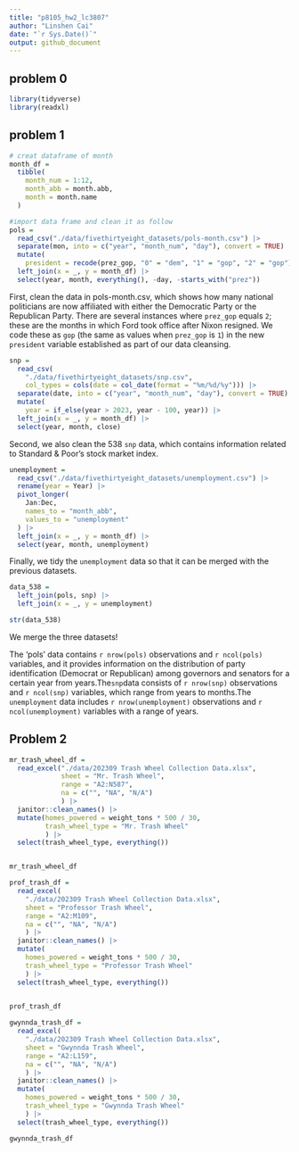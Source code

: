 ```yaml
---
title: "p8105_hw2_lc3807"
author: "Linshen Cai"
date: "`r Sys.Date()`"
output: github_document
---
```



## problem 0

```r
library(tidyverse)
library(readxl)
```


## problem 1

```r
# creat dataframe of month
month_df = 
  tibble(
    month_num = 1:12,
    month_abb = month.abb,
    month = month.name
  )

#import data frame and clean it as follow
pols = 
  read_csv("./data/fivethirtyeight_datasets/pols-month.csv") |>
  separate(mon, into = c("year", "month_num", "day"), convert = TRUE) |>
  mutate(
    president = recode(prez_gop, "0" = "dem", "1" = "gop", "2" = "gop")) |>
  left_join(x = _, y = month_df) |> 
  select(year, month, everything(), -day, -starts_with("prez")) 
```

First, clean the data in pols-month.csv, which shows how many national politicians are now affiliated with either the Democratic Party or the Republican Party. There are several instances where `prez_gop` equals `2`; these are the months in which Ford took office after Nixon resigned. We code these as `gop` (the same as values when `prez_gop` is `1`) in the new `president` variable established as part of our data cleansing.

```r
snp = 
  read_csv(
    "./data/fivethirtyeight_datasets/snp.csv",
    col_types = cols(date = col_date(format = "%m/%d/%y"))) |>
  separate(date, into = c("year", "month_num", "day"), convert = TRUE) |>
  mutate(
    year = if_else(year > 2023, year - 100, year)) |> 
  left_join(x = _, y = month_df) |> 
  select(year, month, close) 
```

Second, we also clean the 538 `snp` data, which contains information related to Standard & Poor’s stock market index.

```r
unemployment = 
  read_csv("./data/fivethirtyeight_datasets/unemployment.csv") |>
  rename(year = Year) |>
  pivot_longer(
    Jan:Dec, 
    names_to = "month_abb",
    values_to = "unemployment"
  ) |> 
  left_join(x = _, y = month_df) |> 
  select(year, month, unemployment)
```

Finally, we tidy the `unemployment` data so that it can be merged with the previous datasets.

```r
data_538 = 
  left_join(pols, snp) |>
  left_join(x = _, y = unemployment)

str(data_538)
```

We merge the three datasets!

The 'pols' data contains `r nrow(pols)` observations and `r ncol(pols)` variables, and it provides information on the distribution of party identification (Democrat or Republican) among governors and senators for a certain year from years.The`snp`data consists of `r nrow(snp)` observations and `r ncol(snp)` variables, which range from years to months.The `unemployment` data includes `r nrow(unemployment)` observations and `r ncol(unemployment)` variables with a range of years.

## Problem 2

```r

mr_trash_wheel_df = 
  read_excel("./data/202309 Trash Wheel Collection Data.xlsx",
             sheet = "Mr. Trash Wheel",
             range = "A2:N587",
             na = c("", "NA", "N/A")
             ) |> 
  janitor::clean_names() |> 
  mutate(homes_powered = weight_tons * 500 / 30, 
         trash_wheel_type = "Mr. Trash Wheel"
         ) |> 
  select(trash_wheel_type, everything())


mr_trash_wheel_df
```

```r

prof_trash_df = 
  read_excel(
    "./data/202309 Trash Wheel Collection Data.xlsx",
    sheet = "Professor Trash Wheel",
    range = "A2:M109",
    na = c("", "NA", "N/A")
    ) |> 
  janitor::clean_names() |> 
  mutate(
    homes_powered = weight_tons * 500 / 30,
    trash_wheel_type = "Professor Trash Wheel"
    ) |> 
  select(trash_wheel_type, everything())
  

prof_trash_df
```


```r

gwynnda_trash_df = 
  read_excel(
    "./data/202309 Trash Wheel Collection Data.xlsx",
    sheet = "Gwynnda Trash Wheel",
    range = "A2:L159",
    na = c("", "NA", "N/A")
    ) |> 
  janitor::clean_names() |> 
  mutate(
    homes_powered = weight_tons * 500 / 30,
    trash_wheel_type = "Gwynnda Trash Wheel"
    ) |> 
  select(trash_wheel_type, everything())

gwynnda_trash_df
```


